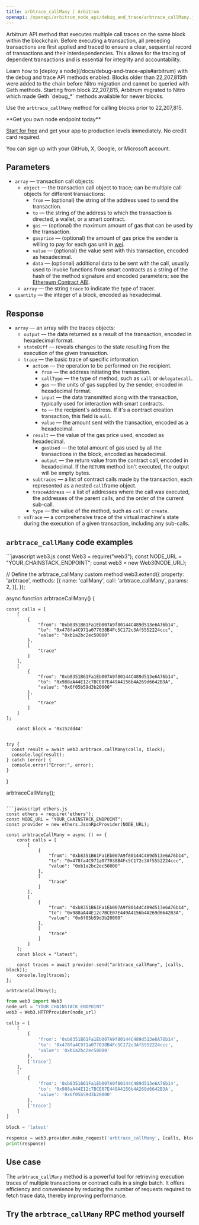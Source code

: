 ---
title: arbtrace_callMany | Arbitrum
openapi: /openapi/arbitrum_node_api/debug_and_trace/arbtrace_callMany.json POST /66f812de2a6724a75a51f60dd6f2a154
---

Arbitrum API method that executes multiple call traces on the same block within the blockchain. Before executing a transaction, all preceding transactions are first applied and traced to ensure a clear, sequential record of transactions and their interdependencies. This allows for the tracing of dependent transactions and is essential for integrity and accountability.

<Note>
Learn how to [deploy a node](/docs/debug-and-trace-apis#arbitrum) with the debug and trace API methods enabled.
</Note>

<Warning>
Blocks older than 22,207,815th were added to the chain before Nitro migration and cannot be queried with Geth methods. Starting from block 22,207,815, Arbitrum migrated to Nitro which made Geth `debug_*` methods available for newer blocks.

Use the `arbtrace_callMany` method for calling blocks prior to 22,207,815.
</Warning>

<Check>
**Get you own node endpoint today**

[Start for free](https://console.chainstack.com/) and get your app to production levels immediately. No credit card required.

You can sign up with your GitHub, X, Google, or Microsoft account.
</Check>


## Parameters

* `array` — transaction call objects:
  + `object` — the transaction call object to trace; can be multiple call objects for different transactions:
    - `from` — (optional) the string of the address used to send the transaction.
    - `to` — the string of the address to which the transaction is directed, a wallet, or a smart contract.
    - `gas` — (optional) the maximum amount of gas that can be used by the transaction.
    - `gasprice` — (optional) the amount of gas price the sender is willing to pay for each gas unit in [wei](https://ethereum.org/en/developers/docs/intro-to-ether/#denominations).
    - `value` — (optional) the value sent with this transaction, encoded as hexadecimal.
    - `data` — (optional) additional data to be sent with the call, usually used to invoke functions from smart contracts as a string of the hash of the method signature and encoded parameters; see the [Ethereum Contract ABI](https://solidity.readthedocs.io/en/latest/abi-spec.html).
  + `array` — the string `trace` to indicate the type of tracer.
* `quantity` — the integer of a block, encoded as hexadecimal.

## Response

* `array` — an array with the traces objects:
  + `output` — the data returned as a result of the transaction, encoded in hexadecimal format.
  + `stateDiff` — reveals changes to the state resulting from the execution of the given transaction.
  + `trace` — the basic trace of specific information.
    - `action` — the operation to be performed on the recipient.
      * `from` — the address initiating the transaction.
      * `callType` — the type of method, such as `call` or `delegatecall`.
      * `gas` — the units of gas supplied by the sender, encoded in hexadecimal format.
      * `input` — the data transmitted along with the transaction, typically used for interaction with smart contracts.
      * `to` — the recipient's address. If it's a contract creation transaction, this field is `null`.
      * `value` — the amount sent with the transaction, encoded as a hexadecimal.
    - `result` — the value of the gas price used, encoded as hexadecimal.
      * `gasUsed` — the total amount of gas used by all the transactions in the block, encoded as hexadecimal.
      * `output` — the return value from the contract call, encoded in hexadecimal. If the `RETURN` method isn't executed, the output will be empty bytes.
    - `subtraces` — a list of contract calls made by the transaction, each represented as a nested `call`frame object.
    - `traceAddress` — a list of addresses where the call was executed, the addresses of the parent calls, and the order of the current sub-call.
    - `type` — the value of the method, such as `call` or `create`.
  + `vmTrace` — a comprehensive trace of the virtual machine's state during the execution of a given transaction, including any sub-calls.

## `arbtrace_callMany` code examples

<CodeGroup>
```javascript web3.js
const Web3 = require("web3");
const NODE_URL = "YOUR_CHAINSTACK_ENDPOINT";
const web3 = new Web3(NODE_URL);

// Define the arbtrace_callMany custom method
web3.extend({
    property: 'arbtrace',
    methods: [{
      name: 'callMany',
      call: 'arbtrace_callMany',
      params: 2,
    }],
  });
  
  async function arbtraceCallMany() {

    const calls = [
        [
            {
                "from": "0xb8351B61Fa1Eb007A9f80144C489d513e6A76b14",
                "to": "0x478fa4C971a077038B4Fc5C172c3Af5552224ccc",
                "value": "0xb1a2bc2ec50000"
            },
            [
                "trace"
            ]
        ],
        [
            {
                "from": "0xb8351B61Fa1Eb007A9f80144C489d513e6A76b14",
                "to": "0x988aA44E12c7BCE07E449A4156b4A269d6642B3A",
                "value": "0x6f05b59d3b20000"
            },
            [
                "trace"
            ]
        ]
    ];
      
        const block = '0x152dd44'
      
  
    try {
      const result = await web3.arbtrace.callMany(calls, block);
      console.log(result);
    } catch (error) {
      console.error("Error:", error);
    }
  }
  
  arbtraceCallMany();
```

```javascript ethers.js
const ethers = require('ethers');
const NODE_URL = "YOUR_CHAINSTACK_ENDPOINT";
const provider = new ethers.JsonRpcProvider(NODE_URL);

const arbtraceCallMany = async () => {
    const calls = [
        [
            {
                "from": "0xb8351B61Fa1Eb007A9f80144C489d513e6A76b14",
                "to": "0x478fa4C971a077038B4Fc5C172c3Af5552224ccc",
                "value": "0xb1a2bc2ec50000"
            },
            [
                "trace"
            ]
        ],
        [
            {
                "from": "0xb8351B61Fa1Eb007A9f80144C489d513e6A76b14",
                "to": "0x988aA44E12c7BCE07E449A4156b4A269d6642B3A",
                "value": "0x6f05b59d3b20000"
            },
            [
                "trace"
            ]
        ]
    ];
    const block = "latest";

    const traces = await provider.send("arbtrace_callMany", [calls, block]);
    console.log(traces);
};

arbtraceCallMany();
```

```python web3.py
from web3 import Web3  
node_url = "YOUR_CHAINSTACK_ENDPOINT" 
web3 = Web3.HTTPProvider(node_url)

calls = [
    [
        {
            'from': '0xb8351B61Fa1Eb007A9f80144C489d513e6A76b14',
            'to': '0x478fa4C971a077038B4Fc5C172c3Af5552224ccc',
            'value': '0xb1a2bc2ec50000'
        },
        ['trace']
    ],
    [
        {
            'from': '0xb8351B61Fa1Eb007A9f80144C489d513e6A76b14',
            'to': '0x988aA44E12c7BCE07E449A4156b4A269d6642B3A',
            'value': '0x6f05b59d3b20000'
        },
        ['trace']
    ]
]

block = 'latest'

response = web3.provider.make_request('arbtrace_callMany', [calls, block])
print(response)
```
</CodeGroup>


## Use case

The `arbtrace_callMany` method is a powerful tool for retrieving execution traces of multiple transactions or contract calls in a single batch. It offers efficiency and convenience by reducing the number of requests required to fetch trace data, thereby improving performance.

## Try the `arbtrace_callMany` RPC method yourself